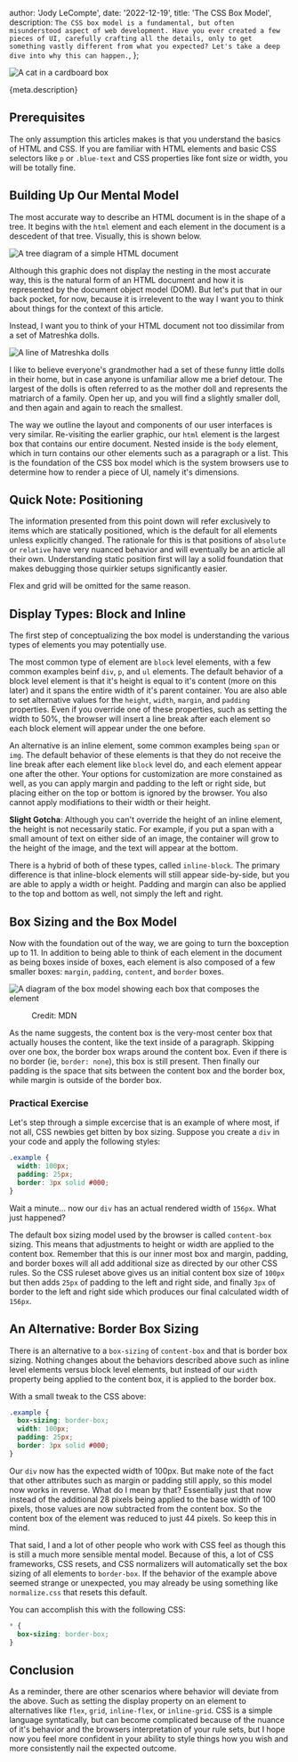 


  author: 'Jody LeCompte',
  date: '2022-12-19',
  title: 'The CSS Box Model',
  description: `The CSS box model is a fundamental, but often misunderstood aspect of web development. Have you ever created a few pieces of UI, carefully crafting all the details, only to get something vastly different from what you expected? Let's take a deep dive into why this can happen.`,
};


<Image src={catBox} alt="A cat in a cardboard box" />

{meta.description}

## Prerequisites

The only assumption this articles makes is that you understand the basics of HTML and CSS. If you are familiar with HTML elements
and basic CSS selectors like `p` or `.blue-text` and CSS properties like font size or width, you will be totally fine.

## Building Up Our Mental Model

The most accurate way to describe an HTML document is in the shape of a tree. It begins with the `html` element and each element
in the document is a descedent of that tree. Visually, this is shown below.

<div style={{ display: 'flex', justifyContent: 'center' }}>
  <Image src={htmlTree} alt="A tree diagram of a simple HTML document" />
</div>

Although this graphic does not display the nesting in the most accurate way, this is the natural form of an HTML document and
how it is represented by the document object model (DOM). But let's put that in our back pocket, for now, because it is irrelevent
to the way I want you to think about things for the context of this article.

Instead, I want you to think of your HTML document not too dissimilar from a set of Matreshka dolls.

<div style={{ display: 'flex', justifyContent: 'center' }}>
  <Image src={dolls} alt="A line of Matreshka dolls" />
</div>

I like to believe everyone's grandmother had a set of these funny little dolls in their home, but in case anyone is unfamiliar
allow me a brief detour. The largest of the dolls is often referred to as the mother doll and represents the matriarch of a family.
Open her up, and you will find a slightly smaller doll, and then again and again to reach the smallest.

The way we outline the layout and components of our user interfaces is very similar. Re-visiting the earlier graphic, our `html`
element is the largest box that contains our entire document. Nested inside is the `body` element, which in turn contains our other
elements such as a paragraph or a list. This is the foundation of the CSS box model which is the system browsers use to determine
how to render a piece of UI, namely it's dimensions.

## Quick Note: Positioning

The information presented from this point down will refer exclusively to items which are statically positioned, which is the
default for all elements unless explicitly changed. The rationale for this is that positions of `absolute` or `relative` have
very nuanced behavior and will eventually be an article all their own. Understanding static position first will lay a solid
foundation that makes debugging those quirkier setups significantly easier.

Flex and grid will be omitted for the same reason.

## Display Types: Block and Inline

The first step of conceptualizing the box model is understanding the various types of elements you may potentially use.

The most common type of element are `block` level elements, with a few common examples beinf `div`, `p`, and `ul` elements.
The default behavior of a block level element is that it's height is equal to it's content (more on this later) and it spans the
entire width of it's parent container. You are also able to set alternative values for the `height`, `width`, `margin`, and `padding`
properties. Even if you override one of these properties, such as setting the width to 50%, the browser will insert a line break after
each element so each block element will appear under the one before.

An alternative is an inline element, some common examples being `span` or `img`. The default behavior of these elements is that they do not
receive the line break after each element like `block` level do, and each element appear one after the other. Your options for customization
are more constained as well, as you can apply margin and padding to the left or right side, but placing either on the top or bottom is ignored
by the browser. You also cannot apply modifiations to their width or their height.

<b>Slight Gotcha</b>: Although you can't override the height of an inline
element, the height is not necessarily static. For example, if you put a span
with a small amount of text on either side of an image, the container will grow
to the height of the image, and the text will appear at the bottom.

There is a hybrid of both of these types, called `inline-block`. The primary difference is that inline-block elements will still appear side-by-side,
but you are able to apply a width or height. Padding and margin can also be applied to the top and bottom as well, not simply the left and right.

## Box Sizing and the Box Model

Now with the foundation out of the way, we are going to turn the boxception up to 11. In addition to being able to think of each
element in the document as being boxes inside of boxes, each element is also composed of a few smaller boxes: `margin`, `padding`, `content`, and `border` boxes.

<div style={{ display: 'flex', flexDirection: 'column', alignItems: 'center' }}>
  <Image
    src={boxModel}
    alt="A diagram of the box model showing each box that composes the element"
  />
  <figure>Credit: MDN</figure>
</div>

As the name suggests, the content box is the very-most center box that actually houses the content, like the text inside of a paragraph. Skipping over one box, the border box wraps around the content box. Even if there is no border (ie, `border: none`),
this box is still present. Then finally our padding is the space that sits between the content box and the border box, while margin
is outside of the border box.

### Practical Exercise

Let's step through a simple excercise that is an example of where most, if not all, CSS newbies get bitten by box sizing. Suppose
you create a `div` in your code and apply the following styles:

```css
.example {
  width: 100px;
  padding: 25px;
  border: 3px solid #000;
}
```

Wait a minute... now our `div` has an actual rendered width of `156px`. What just happened?

The default box sizing model used by the browser is called `content-box` sizing. This means that adjustments to height or width are applied to the content box. Remember that this is our inner most box and margin, padding, and border boxes will all add additional size as directed by our other CSS rules. So the CSS ruleset above gives us an initial content box
size of `100px` but then adds `25px` of padding to the left and right side, and finally `3px` of border to the left and right side which produces our final calculated width of `156px`.

## An Alternative: Border Box Sizing

There is an alternative to a `box-sizing` of `content-box` and that is border box sizing. Nothing changes about the behaviors described above such as inline level elements versus block level elements, but instead of our `width` property being applied to the content box, it is applied to the border box.

With a small tweak to the CSS above:

```css
.example {
  box-sizing: border-box;
  width: 100px;
  padding: 25px;
  border: 3px solid #000;
}
```

Our `div` now has the expected width of 100px. But make note of the fact that other attributes such as margin or padding still apply, so this model now works in reverse. What do I mean by that? Essentially just that now instead of the additional 28 pixels being applied to the base width of 100 pixels, those values are now subtracted from the content box. So the content box of the element was reduced to just 44 pixels. So keep this in mind.

That said, I and a lot of other people who work with CSS feel as though this is still a much more sensible mental model.
Because of this, a lot of CSS frameworks, CSS resets, and CSS normalizers will automatically set the box sizing of all elements to `border-box`. If the behavior of the example above seemed strange or unexpected, you may already be using something like `normalize.css` that resets this default.

You can accomplish this with the following CSS:

```css
* {
  box-sizing: border-box;
}
```

## Conclusion

As a reminder, there are other scenarios where behavior will deviate from the above. Such as setting the display property on an element to alternatives like `flex`, `grid`, `inline-flex`, or `inline-grid`. CSS is a simple language syntatically, but can become complicated because of the nuance of it's behavior and the browsers interpretation of your rule sets, but I hope now you feel more confident in your ability to style things how you wish and more consistently
nail the expected outcome.
